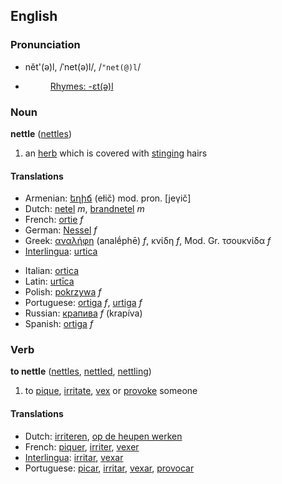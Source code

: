 ==English==
===Pronunciation===
*nĕt'(ə)l, /ˈnet(ə)l/, /<tt>"net(@)l</tt>/
*{{audio|en-us-nettle.ogg|Audio (US)}}
*:[[Rhymes:English:-ɛt(ə)l|Rhymes: -ɛt(ə)l]]

=== Noun ===
'''nettle''' ([[nettles]])

# an [[herb]] which is covered with [[sting]]ing hairs

==== Translations ====
{{top}}
*Armenian: [[եղիճ]] (ełič) mod. pron. [jeγič]
*Dutch: [[netel]] ''m'', [[brandnetel]] ''m'' 
*French: [[ortie]] ''f''
*German: [[Nessel]] ''f''
*Greek: [[αναλήφη]] (analḗphē) ''f'', κνίδη ''f'', Mod. Gr. τσουκνίδα ''f'' 
*[[Interlingua]]: [[urtica]] 
{{mid}}
*Italian: [[ortica]] 
*Latin: [[urtīca]] 
*Polish: [[pokrzywa]] ''f'' 
*Portuguese: [[ortiga]] ''f'', [[urtiga]] ''f''
*Russian: [[крапива]] ''f'' (krapíva)
*Spanish: [[ortiga]]  ''f''
{{bottom}}

=== Verb ===
'''to nettle''' ([[nettles]], [[nettled]], [[nettling]])

# to [[pique]], [[irritate]], [[vex]] or [[provoke]] someone

==== Translations ====
*Dutch: [[irriteren]], [[op de heupen werken]]
*French: [[piquer]], [[irriter]], [[vexer]]
*[[Interlingua]]: [[irritar]], [[vexar]]
*Portuguese: [[picar]], [[irritar]], [[vexar]], [[provocar]]